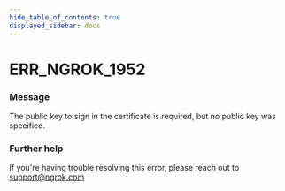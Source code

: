 ```yaml
---
hide_table_of_contents: true
displayed_sidebar: docs
---
```



# ERR_NGROK_1952

### Message
The public key to sign in the certificate is required, but no public key was specified.

<ErrorDetails error='err_ngrok_1952' />


### Further help
If you're having trouble resolving this error, please reach out to [support@ngrok.com](mailto:support@ngrok.com?subject=Help%20with%20ERR_NGROK_1952)

